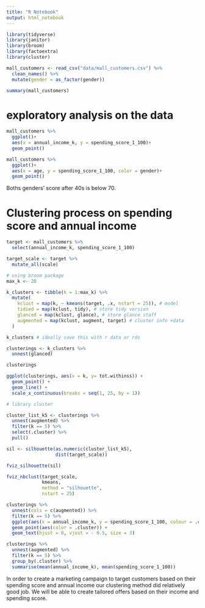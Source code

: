 ```yaml
---
title: "R Notebook"
output: html_notebook
---
```


```r
library(tidyverse)
library(janitor)
library(broom)
library(factoextra)
library(cluster)
```

```r
mall_customers <- read_csv("data/mall_customers.csv") %>% 
  clean_names() %>% 
  mutate(gender = as_factor(gender))

summary(mall_customers)
```

# exploratory analysis on the data

```r
mall_customers %>% 
  ggplot()+
  aes(x = annual_income_k, y = spending_score_1_100)+
  geom_point()
```

```r
mall_customers %>% 
  ggplot()+
  aes(x = age, y = spending_score_1_100, color = gender)+
  geom_point()
```

Boths genders' score after 40s is below 70.

# Clustering process on spending score and annual income

```r
target <- mall_customers %>% 
  select(annual_income_k, spending_score_1_100)
```

```r
target_scale <- target %>%
  mutate_all(scale)
```

```r
# using broom package
max_k <- 20 

k_clusters <- tibble(k = 1:max_k) %>%
  mutate(
    kclust = map(k, ~ kmeans(target, .x, nstart = 25)), # model
    tidied = map(kclust, tidy), # store tidy version
    glanced = map(kclust, glance), # store glance staff
    augmented = map(kclust, augment, target) # cluster info +data
  )

k_clusters # ideally save this with r data or rds
```

```r
clusterings <- k_clusters %>%
  unnest(glanced)

clusterings
```

```r
ggplot(clusterings, aes(x = k, y= tot.withinss)) +
  geom_point() +
  geom_line() +
  scale_x_continuous(breaks = seq(1, 25, by = 1))
```

```r
# library cluster

cluster_list_k5 <- clusterings %>% 
  unnest(augmented) %>%
  filter(k == 5) %>%
  select(.cluster) %>%
  pull()

sil <- silhouette(as.numeric(cluster_list_k5), 
                  dist(target_scale))

fviz_silhouette(sil)

fviz_nbclust(target_scale, 
             kmeans, 
             method = "silhouette", 
             nstart = 25)
```

```r
clusterings %>% 
  unnest(cols = c(augmented)) %>%
  filter(k == 5) %>%
  ggplot(aes(x = annual_income_k, y = spending_score_1_100, colour = .cluster, label = .cluster)) +
  geom_point(aes(color = .cluster)) +
  geom_text(hjust = 0, vjust = - 0.5, size = 3)
```

```r
clusterings %>% 
  unnest(augmented) %>%
  filter(k == 5) %>%
  group_by(.cluster) %>%
  summarise(mean(annual_income_k), mean(spending_score_1_100))
```

In order to create a marketing campaign to target customers based on their spending score and annual income our clustering method did relatively good job. We will be able to create tailored offers based on their income and spending score.